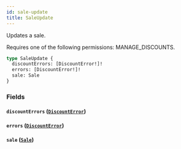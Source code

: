 ```yaml
---
id: sale-update
title: SaleUpdate
---
```



Updates a sale. 

Requires one of the following permissions: MANAGE_DISCOUNTS.

```graphql
type SaleUpdate {
  discountErrors: [DiscountError!]!
  errors: [DiscountError!]!
  sale: Sale
}
```


### Fields

#### `discountErrors` ([`DiscountError`](../../../developer/api-reference/objects/discount-error))




#### `errors` ([`DiscountError`](../../../developer/api-reference/objects/discount-error))




#### `sale` ([`Sale`](../../../developer/api-reference/objects/sale))






